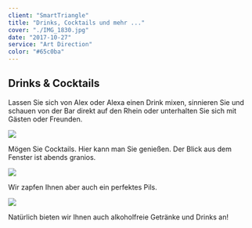 ```yaml
---
client: "SmartTriangle"
title: "Drinks, Cocktails und mehr ..."
cover: "./IMG_1830.jpg"
date: "2017-10-27"
service: "Art Direction"
color: "#65c0ba"
---
```


## Drinks & Cocktails

Lassen Sie sich von Alex oder Alexa einen Drink mixen, sinnieren Sie und
schauen von der Bar direkt auf den Rhein oder unterhalten Sie sich mit
Gästen oder Freunden.

![](./IMG_1829.jpg)

Mögen Sie Cocktails. Hier kann man Sie genießen. Der Blick aus dem Fenster ist abends
granios.

![](./IMG_1830.jpg)

Wir zapfen Ihnen aber auch ein perfektes Pils.


![](./IMG_1828.jpg)

Natürlich bieten wir Ihnen auch alkoholfreie Getränke und Drinks an!
